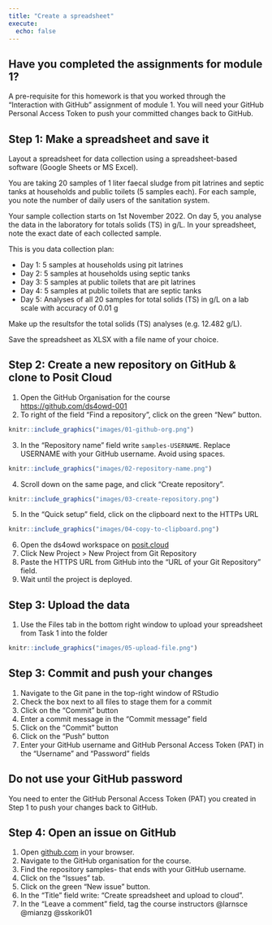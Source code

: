 ```yaml
---
title: "Create a spreadsheet"
execute:
  echo: false
---
```


::: {.callout-important}
## Have you completed the assignments for module 1?
A pre-requisite for this homework is that you worked through the "Interaction with GitHub" assignment of module 1. You will need your GitHub Personal Access Token to push your committed changes back to GitHub. 
:::

## Step 1: Make a spreadsheet and save it

Layout a spreadsheet for data collection using a spreadsheet-based software (Google Sheets or MS Excel). 

You are taking 20 samples of 1 liter faecal sludge from pit latrines and septic tanks at households and public toilets (5 samples each). For each sample, you note the number of daily users of the sanitation system. 

Your sample collection starts on 1st November 2022. On day 5, you analyse the data in the laboratory for totals solids (TS) in g/L. In your spreadsheet, note the exact date of each collected sample.

This is you data collection plan:

- Day 1: 5 samples at households using pit latrines
- Day 2: 5 samples at households using septic tanks
- Day 3: 5 samples at public toilets that are pit latrines
- Day 4: 5 samples at public toilets that are septic tanks
- Day 5: Analyses of all 20 samples for total solids (TS) in g/L on a lab scale with accuracy of 0.01 g

Make up the resultsfor the total solids (TS) analyses (e.g. 12.482 g/L).

Save the spreadsheet as XLSX with a file name of your choice.

## Step 2: Create a new repository on GitHub & clone to Posit Cloud

1. Open the GitHub Organisation for the course <https://github.com/ds4owd-001>
2. To right of the field ["Find a repository"]{.highlight-yellow}, click on the green ["New"]{.highlight-yellow} button.

```r
knitr::include_graphics("images/01-github-org.png")
```

3. In the ["Repository name"]{.highlight-yellow} field write `samples-USERNAME`. [Replace USERNAME with your GitHub username]{.highlight-yellow}. Avoid using spaces.

```r
knitr::include_graphics("images/02-repository-name.png")
```

4. Scroll down on the same page, and click ["Create repository"]{.highlight-yellow}.

```r
knitr::include_graphics("images/03-create-repository.png")
```

5. In the ["Quick setup"]{.highlight-yellow} field, click on the clipboard next to the HTTPs URL 

```r
knitr::include_graphics("images/04-copy-to-clipboard.png")
```

6. Open the ds4owd workspace on [posit.cloud](https://posit.cloud/spaces/426916/content/all?sort=name_asc)
7. Click New Project > New Project from Git Repository
8. Paste the HTTPS URL from GitHub into the ["URL of your Git Repository"]{.highlight-yellow} field.
9. Wait until the project is deployed.

## Step 3: Upload the data 

1. Use the Files tab in the bottom right window to upload your spreadsheet from Task 1 into the folder

```r
knitr::include_graphics("images/05-upload-file.png")
```

## Step 3: Commit and push your changes 

1. Navigate to the Git pane in the top-right window of RStudio
2. Check the box next to all files to stage them for a commit
3. Click on the "Commit" button
4. Enter a commit message in the "Commit message" field
5. Click on the "Commit" button
6. Click on the "Push" button
7. Enter your GitHub username and GitHub Personal Access Token (PAT) in the "Username" and "Password" fields

::: callout-important
## Do not use your GitHub password

You need to enter the GitHub Personal Access Token (PAT) you created in Step 1 to push your changes back to GitHub.
:::

## Step 4: Open an issue on GitHub

1. Open [github.com](https://github.com/) in your browser.
2. Navigate to the GitHub organisation for the course.
3. Find the repository samples- that ends with your GitHub username.
4. Click on the "Issues" tab.
5. Click on the green "New issue" button.
6. In the "Title" field write: "Create spreadsheet and upload to cloud".
7. In the "Leave a comment" field, tag the course instructors @larnsce @mianzg @sskorik01



